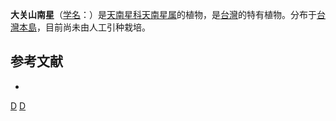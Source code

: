 {{Speciesbox 
| taxon = Arisaema biradiatifolium
| authority = Kitam.
}}

'''大关山南星'''（[[学名|学名]]：{{lang|la|''Arisaema biradiatifolium''}}）是[[天南星科|天南星科]][[天南星属|天南星属]]的植物，是[[台灣|台灣]]的特有植物。分布于[[台灣島|台灣本島]]，目前尚未由人工引种栽培。

== 参考文献 ==
<div class="references-small">
* {{cite web| url =http://www.bioinfo.cn/db05/KmzwSpecies.php?action=view&id=804| title =大关山南星| work =《中国高等植物数据库全库》| publisher =中国科学院微生物研究所| author =昆明植物研究所| accessdate =2009-02-21| deadurl =yes| archiveurl =https://web.archive.org/web/20160305055719/http://www.bioinfo.cn/db05/KmzwSpecies.php?action=view&id=804| archivedate =2016-03-05}}
</div>

{{DEFAULTSORT:Arisaema biradiatifolium}}
[[Category:天南星属|D]]
[[Category:臺灣特有植物|D]]